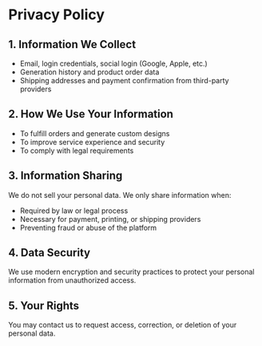 # Privacy Policy

## 1. Information We Collect

- Email, login credentials, social login (Google, Apple, etc.)
- Generation history and product order data
- Shipping addresses and payment confirmation from third-party providers

## 2. How We Use Your Information

- To fulfill orders and generate custom designs
- To improve service experience and security
- To comply with legal requirements

## 3. Information Sharing

We do not sell your personal data. We only share information when:

- Required by law or legal process
- Necessary for payment, printing, or shipping providers
- Preventing fraud or abuse of the platform

## 4. Data Security

We use modern encryption and security practices to protect your personal information from unauthorized access.

## 5. Your Rights

You may contact us to request access, correction, or deletion of your personal data.
